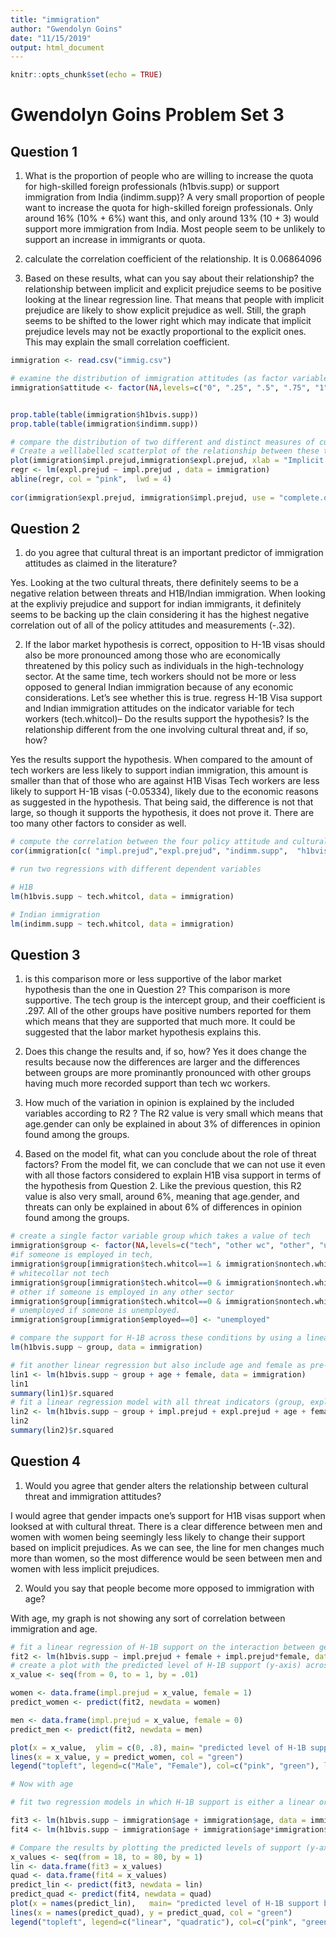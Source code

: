 ```yaml
---
title: "immigration"
author: "Gwendolyn Goins"
date: "11/15/2019"
output: html_document
---
```


```r
knitr::opts_chunk$set(echo = TRUE)
```

# Gwendolyn Goins Problem Set 3


## Question 1
1. What is the proportion of people who are willing to increase the quota for high-skilled foreign professionals (h1bvis.supp) or support immigration from India (indimm.supp)? 
A very small proportion of people want to increase the quota for high-skilled foreign professionals. Only around 16% (10% + 6%) want this, and only around 13% (10 + 3) would support more immigration from India. Most people seem to be unlikely to support an increase in immigrants or quota.

2. calculate the correlation coefficient of the relationship. 
It is 0.06864096

5. Based on these results, what can you say about their relationship?
the relationship between implicit and explicit prejudice seems to be positive looking at the linear regression line. That means that people with implicit prejudice are likely to show explicit prejudice as well. Still, the graph seems to be shifted to the lower right which may indicate that implicit prejudice levels may not be exactly proportional to the explicit ones. This may explain the small correlation coefficient.

```r
immigration <- read.csv("immig.csv")

# examine the distribution of immigration attitudes (as factor variables). 
immigration$attitude <- factor(NA,levels=c("0", ".25", ".5", ".75", "1"))


prop.table(table(immigration$h1bvis.supp))
prop.table(table(immigration$indimm.supp))

# compare the distribution of two different and distinct measures of cultural threat: explicit stereotyping about Indians (expl.prejud) and implicit bias against Indian Americans 
# Create a welllabelled scatterplot of the relationship between these two measures, add a linear regression line to it
plot(immigration$impl.prejud,immigration$expl.prejud, xlab = "Implicit prejudice", main="Explicit vs implicit prejudice", ylab = "Explicit prejudice",  type = 'p', pch = 1, col="green")
regr <- lm(expl.prejud ~ impl.prejud , data = immigration)
abline(regr, col = "pink",  lwd = 4)
       
cor(immigration$expl.prejud, immigration$impl.prejud, use = "complete.obs")

```

## Question 2

 
1. do you agree that cultural threat is an important predictor of immigration attitudes as claimed in the literature? 
 
 Yes. Looking at the two cultural threats, there definitely seems to be a negative relation between threats and H1B/Indian immigration. When looking at the expliviy prejudice and support for indian immigrants, it definitely seems to be backing up the clain considering it has the highest negative correlation out of all of the policy attitudes and measurements (-.32).
 
2. If the labor market hypothesis is correct, opposition to H-1B visas should also be more pronounced among those who are economically threatened by this policy such as individuals in the high-technology sector. At the same time, tech workers should not be more or less opposed to general Indian immigration because of any economic considerations. Let’s see whether this is true. regress H-1B Visa support and Indian immigration attitudes on the indicator variable for tech workers (tech.whitcol)-- Do the results support the hypothesis? Is the relationship different from the one involving cultural threat and, if so, how? 

Yes the results support the hypothesis. When compared to the amount of tech workers are less likely to support indian immigration, this amount is smaller than that of those who are against H1B Visas Tech workers are less likely to support H-1B visas (-0.05334), likely due to the economic reasons as suggested in the hypothesis. That being said, the difference is not that large, so though it supports the hypothesis, it does not prove it. There are too many other factors to consider as well.

```r

# compute the correlation between the four policy attitude and cultural threat measures. 
cor(immigration[c( "impl.prejud","expl.prejud", "indimm.supp",  "h1bvis.supp" )], use = "complete.obs")

# run two regressions with different dependent variables

# H1B
lm(h1bvis.supp ~ tech.whitcol, data = immigration)

# Indian immigration
lm(indimm.supp ~ tech.whitcol, data = immigration)


```


## Question 3


1. is this comparison more or less supportive of the labor market hypothesis than the one in Question 2? 
This comparison is more supportive. The tech group is the intercept group, and their coefficient is .297. All of the other groups have positive numbers reported for them which means that they are supported that much more. It could be suggested that the labor market hypothesis explains this. 

2. Does this change the results and, if so, how? 
Yes it does change the results because now the differences are larger and the differences between groups are more prominantly pronounced with other groups having much more recorded support than tech wc workers.

3. How much of the variation in opinion is explained by the included variables according to R2 ? 
The R2 value is very small which means that age.gender can only be explained in about 3% of differences in opinion found among the groups. 

4. Based on the model fit, what can you conclude about the role of threat factors?
From the model fit, we can conclude  that we can not use it even with all those factors considered to explain H1B visa support in terms of the hypothesis from Question 2. Like the previous question, this R2 value is also very small, around 6%, meaning that age.gender, and threats can only be explained in about 6% of differences in opinion found among the groups. 

```r

# create a single factor variable group which takes a value of tech 
immigration$group <- factor(NA,levels=c("tech", "other wc", "other", "unemployed"))
#if someone is employed in tech, 
immigration$group[immigration$tech.whitcol==1 & immigration$nontech.whitcol==0 & immigration$employed==1] <- "tech"
# whitecollar not tech
immigration$group[immigration$tech.whitcol==0 & immigration$nontech.whitcol==1 & immigration$employed==1] <- "other wc"
# other if someone is employed in any other sector
immigration$group[immigration$tech.whitcol==0 & immigration$nontech.whitcol==0 & immigration$employed==1] <- "other"
# unemployed if someone is unemployed.
immigration$group[immigration$employed==0] <- "unemployed"

# compare the support for H-1B across these conditions by using a linear regression and this newly created factor variable group. 
lm(h1bvis.supp ~ group, data = immigration)

# fit another linear regression but also include age and female as pre-treatment covariates (in addition to group). 
lin1 <- lm(h1bvis.supp ~ group + age + female, data = immigration)
lin1
summary(lin1)$r.squared
# fit a linear regression model with all threat indicators (group, expl.prejud, impl.prejud) in addition to age and female and calculate its R2 
lin2 <- lm(h1bvis.supp ~ group + impl.prejud + expl.prejud + age + female, data = immigration)
lin2
summary(lin2)$r.squared


```

## Question 4

1. Would you agree that gender alters the relationship between cultural threat and immigration attitudes?

I would agree that gender impacts one's support for H1B visas support when looksed at with cultural threat. There is a clear difference between men and women with women being seemingly less likely to change their support based on implicit prejudices. As we can see, the line for men changes much more than women, so the most difference would be seen between men and women with less implicit prejudices.

2. Would you say that people become more opposed to immigration with age?

With age, my graph is not showing any sort of correlation between immigration and age. 

```r

# fit a linear regression of H-1B support on the interaction between gender and implicit prejudice.
fit2 <- lm(h1bvis.supp ~ impl.prejud + female + impl.prejud*female, data = immigration)
# create a plot with the predicted level of H-1B support (y-axis) across the range of implicit bias (x-axis) by gender. 
x_value <- seq(from = 0, to = 1, by = .01)

women <- data.frame(impl.prejud = x_value, female = 1)
predict_women <- predict(fit2, newdata = women)

men <- data.frame(impl.prejud = x_value, female = 0)
predict_men <- predict(fit2, newdata = men)

plot(x = x_value,  ylim = c(0, .8), main= "predicted level of H-1B support by gender", y = predict_men, type = "l", xlim = c(0, 1), ylab = "predicted H1B support", col = "pink",  xlab = "implicit prejudice")
lines(x = x_value, y = predict_women, col = "green") 
legend("topleft", legend=c("Male", "Female"), col=c("pink", "green"), lty = 1:2, cex=0.8)

# Now with age

# fit two regression models in which H-1B support is either a linear or quadratic function of age

fit3 <- lm(h1bvis.supp ~ immigration$age + immigration$age, data = immigration)
fit4 <- lm(h1bvis.supp ~ immigration$age + immigration$age*immigration$age, data = immigration)

# Compare the results by plotting the predicted levels of support (y-axis) across the whole age range (x-axis).
x_values <- seq(from = 18, to = 80, by = 1)
lin <- data.frame(fit3 = x_values)
quad <- data.frame(fit4 = x_values)
predict_lin <- predict(fit3, newdata = lin)
predict_quad <- predict(fit4, newdata = quad)
plot(x = names(predict_lin),   main= "predicted level of H-1B support by age", y = predict_lin, type = "l", xlim = c(18, 90), ylab = "predicted H1B support", col = "pink",  xlab = "age")
lines(x = names(predict_quad), y = predict_quad, col = "green") 
legend("topleft", legend=c("linear", "quadratic"), col=c("pink", "green"), lty = 1:2, cex=0.8)

```

